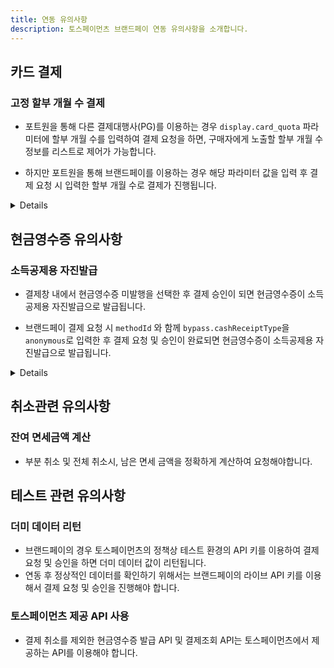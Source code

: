 ```yaml
---
title: 연동 유의사항
description: 토스페이먼츠 브랜드페이 연동 유의사항을 소개합니다.
---
```



## 카드 결제

### 고정 할부 개월 수 결제

- 포트원을 통해 다른 결제대행사(PG)를 이용하는 경우 `display.card_quota` 파라미터에 할부 개월 수를
  입력하여 결제 요청을 하면, 구매자에게 노출할 할부 개월 수 정보를 리스트로 제어가 가능합니다.

- 하지만 포트원을 통해 브랜드페이를 이용하는 경우 해당 파라미터 값을 입력 후 결제 요청 시 입력한
  할부 개월 수로 결제가 진행됩니다.

<Details>
<p slot="summary">파라미터 사용 예시</p>

- 예1. 6개월 할부로 결제를 하고자 하는 경우

```tsx
display: {
  card_quota: [6]
},
bypass: {
  toss_brandpay: {
    methodId: "c_j429K3djbS01dlk" // 브랜드페이에 등록된 결제 수단의 ID
  }
}
```

</Details>

## 현금영수증 유의사항

### 소득공제용 자진발급

- 결제창 내에서 현금영수증 미발행을 선택한 후 결제 승인이 되면 현금영수증이 소득공제용 자진발급으로
  발급됩니다.

- 브랜드페이 결제 요청 시 `methodId` 와 함께 `bypass.cashReceiptType`을 `anonymous`로 입력한 후 결제
  요청 및 승인이 완료되면 현금영수증이 소득공제용 자진발급으로 발급됩니다.

<Details>
<p slot="summary">파라미터 사용 예시</p>

```tsx
bypass: {
  cashReceiptType : "anonymous",
  toss_brandpay: {
    methodId: "c_j429K3djbS01dlk" // 브랜드페이에 등록된 결제 수단의 ID
  }
}
```

</Details>

## 취소관련 유의사항

### 잔여 면세금액 계산

- 부분 취소 및 전체 취소시, 남은 면세 금액을 정확하게 계산하여 요청해야합니다.

## 테스트 관련 유의사항

### 더미 데이터 리턴

- 브랜드페이의 경우 토스페이먼츠의 정책상 테스트 환경의 API 키를 이용하여 결제 요청 및 승인을 하면 더미 데이터 값이 리턴됩니다.
- 연동 후 정상적인 데이터를 확인하기 위해서는 브랜드페이의 라이브 API 키를 이용해서 결제 요청 및 승인을 진행해야 합니다.

### 토스페이먼츠 제공 API 사용

- 결제 취소를 제외한 현금영수증 발급 API 및 결제조회 API는 토스페이먼츠에서 제공하는 API를 이용해야 합니다.
